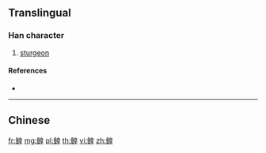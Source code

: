 {{character info/new}}
{{also|鰉}}
==Translingual==

===Han character===
{{Han char|rn=195|rad=鱼|as=09|sn=17|four=|canj=NMHAG}}

# [[sturgeon]]

====References====
* {{Han ref|kx=1480.511|hdz=74702.150|uh=9CC7|ud=40135}}

----

==Chinese==
{{zh-see|鰉}}

[[fr:鳇]]
[[mg:鳇]]
[[pl:鳇]]
[[th:鳇]]
[[vi:鳇]]
[[zh:鳇]]